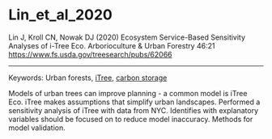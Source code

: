# Lin_et_al_2020  

Lin J, Kroll CN, Nowak DJ (2020) Ecosystem Service-Based Sensitivity Analyses of i-Tree Eco. Arborioculture & Urban Forestry 46:21 <https://www.fs.usda.gov/treesearch/pubs/62066> 


---

Keywords: Urban forests, [iTree](../topics/iTree.qmd), [carbon storage](../topics/CarbonStorage.qmd)	

Models of urban trees can improve planning - a common model is iTree Eco. iTree makes assumptions that simplify urban landscapes. Performed a sensitivity analysis of iTree with data from NYC. Identifies with explanatory variables should be focused on to reduce model inaccuracy. Methods for model validation.
